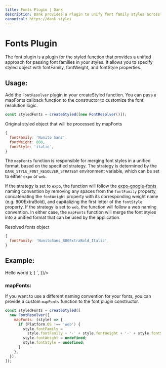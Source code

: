 ```yaml
---
title: Fonts Plugin | Dank
description: Dank provides a Plugin to unify font family styles across platforms.
canonical: https://dank.style/
---
```



<Meta title="plugins/Fonts Plugin" />

# Fonts Plugin

The font plugin is a plugin for the styled function that provides a unified approach for passing font families in your styles. It allows you to specify styled object with fontFamily, fontWeight, and fontStyle properties.

## Usage:

Add the `FontResolver` plugin in your createStyled function. You can pass a mapFonts callback function to the constructor to customize the font resolution logic.

```js
const styledFonts = createStyled([new FontResolver()]);
```

Original styled object that will be processed by mapFonts

```js
{
  fontFamily: 'Nunito Sans',
  fontWeight: 800,
  fontStyle: 'italic',
}
```

The `mapFonts` function is responsible for merging font styles in a unified format, based on the specified strategy. The strategy is determined by the `DANK_STYLE_FONT_RESOLVER_STRATEGY` environment variable, which can be set to either `expo` or `web`.

If the strategy is set to `expo`, the function will follow the [expo-google-fonts](https://github.com/expo/google-fonts/tree/master/font-packages/dev#readme) naming convention by removing any spaces from the `fontFamily` property, concatenating the `fontWeight` property with its corresponding weight name (e.g. 800ExtraBold), and capitalizing the first letter of the `fontStyle` property. If the strategy is set to `web`, the function will follow a web naming convention. In either case, the `mapFonts` function will merge the font styles into a unified format that can be used by the application.

Resolved fonts object

```js
{
  fontFamily: 'NunitoSans_800ExtraBold_Italic',
}
```

## Example:

<AppProvider>
  <CodePreview
    showArgsController={false}
    metaData={{
      scope: {
        createStyled,
        FontResolver,
        Text,
        Provider: StyledProvider,
        config,
      },
      code: `
      function App () {
        const styledFonts = createStyled([new FontResolver({})]);
        const StyledText = styledFonts(Text, {
          fontFamily: 'Nunito Sans',
          fontWeight: 800,
          fontStyle: 'italic',
          fontSize: '$xl',
          color: '$black',
          _dark: {
            color: '$white'
          },
        });
        return (
         <Provider config={config}>
            <StyledText>
              Hello world
            </StyledText>
          </Provider>
        );
      }
      `,
    }}/>

</AppProvider>

<br />

### mapFonts:

If you want to use a different naming convention for your fonts, you can provide a custom `mapFonts` function to the font plugin constructor.

```js
const styledFonts = createStyled([
  new FontResolver({
    mapFonts: (style) => {
      if (Platform.OS !== 'web') {
        style.fontFamily =
          style.fontFamily + '-' + style.fontWeight + '-' + style.fontStyle;
        style.fontWeight = undefined;
        style.fontStyle = undefined;
      }
    },
  }),
]);
```
